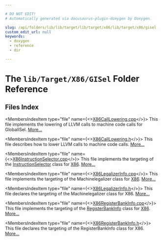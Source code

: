```yaml
---

# DO NOT EDIT!
# Automatically generated via docusaurus-plugin-doxygen by Doxygen.

slug: /api/folders/lib/lib/target/lib/target/x86/lib/target/x86/gisel
custom_edit_url: null
keywords:
  - doxygen
  - reference
  - dir

---
```





# The `lib/Target/X86/GISel` Folder Reference

<DoxygenPage pluginConfig={pluginConfig}>



## Files Index

<MembersIndex>

<MembersIndexItem
  type="file"
  name={<><a href="/docs/api/files/lib/lib/target/lib/target/x86/lib/target/x86/gisel/x86calllowering-cpp">X86CallLowering.cpp</a></>}>
This file implements the lowering of LLVM calls to machine code calls for GlobalISel. <a href="/docs/api/files/lib/lib/target/lib/target/x86/lib/target/x86/gisel/x86calllowering-cpp/#details">More...</a>
</MembersIndexItem>

<MembersIndexItem
  type="file"
  name={<><a href="/docs/api/files/lib/lib/target/lib/target/x86/lib/target/x86/gisel/x86calllowering-h">X86CallLowering.h</a></>}>
This file describes how to lower LLVM calls to machine code calls. <a href="/docs/api/files/lib/lib/target/lib/target/x86/lib/target/x86/gisel/x86calllowering-h/#details">More...</a>
</MembersIndexItem>

<MembersIndexItem
  type="file"
  name={<><a href="/docs/api/files/lib/lib/target/lib/target/x86/lib/target/x86/gisel/x86instructionselector-cpp">X86InstructionSelector.cpp</a></>}>
This file implements the targeting of the <a href="/docs/api/classes/llvm/instructionselector">InstructionSelector</a> class for <a href="/docs/api/namespaces/llvm/x86">X86</a>. <a href="/docs/api/files/lib/lib/target/lib/target/x86/lib/target/x86/gisel/x86instructionselector-cpp/#details">More...</a>
</MembersIndexItem>

<MembersIndexItem
  type="file"
  name={<><a href="/docs/api/files/lib/lib/target/lib/target/x86/lib/target/x86/gisel/x86legalizerinfo-cpp">X86LegalizerInfo.cpp</a></>}>
This file implements the targeting of the Machinelegalizer class for <a href="/docs/api/namespaces/llvm/x86">X86</a>. <a href="/docs/api/files/lib/lib/target/lib/target/x86/lib/target/x86/gisel/x86legalizerinfo-cpp/#details">More...</a>
</MembersIndexItem>

<MembersIndexItem
  type="file"
  name={<><a href="/docs/api/files/lib/lib/target/lib/target/x86/lib/target/x86/gisel/x86legalizerinfo-h">X86LegalizerInfo.h</a></>}>
This file declares the targeting of the Machinelegalizer class for X86. <a href="/docs/api/files/lib/lib/target/lib/target/x86/lib/target/x86/gisel/x86legalizerinfo-h/#details">More...</a>
</MembersIndexItem>

<MembersIndexItem
  type="file"
  name={<><a href="/docs/api/files/lib/lib/target/lib/target/x86/lib/target/x86/gisel/x86registerbankinfo-cpp">X86RegisterBankInfo.cpp</a></>}>
This file implements the targeting of the <a href="/docs/api/classes/llvm/registerbankinfo">RegisterBankInfo</a> class for <a href="/docs/api/namespaces/llvm/x86">X86</a>. <a href="/docs/api/files/lib/lib/target/lib/target/x86/lib/target/x86/gisel/x86registerbankinfo-cpp/#details">More...</a>
</MembersIndexItem>

<MembersIndexItem
  type="file"
  name={<><a href="/docs/api/files/lib/lib/target/lib/target/x86/lib/target/x86/gisel/x86registerbankinfo-h">X86RegisterBankInfo.h</a></>}>
This file declares the targeting of the RegisterBankInfo class for X86. <a href="/docs/api/files/lib/lib/target/lib/target/x86/lib/target/x86/gisel/x86registerbankinfo-h/#details">More...</a>
</MembersIndexItem>

</MembersIndex>


</DoxygenPage>
